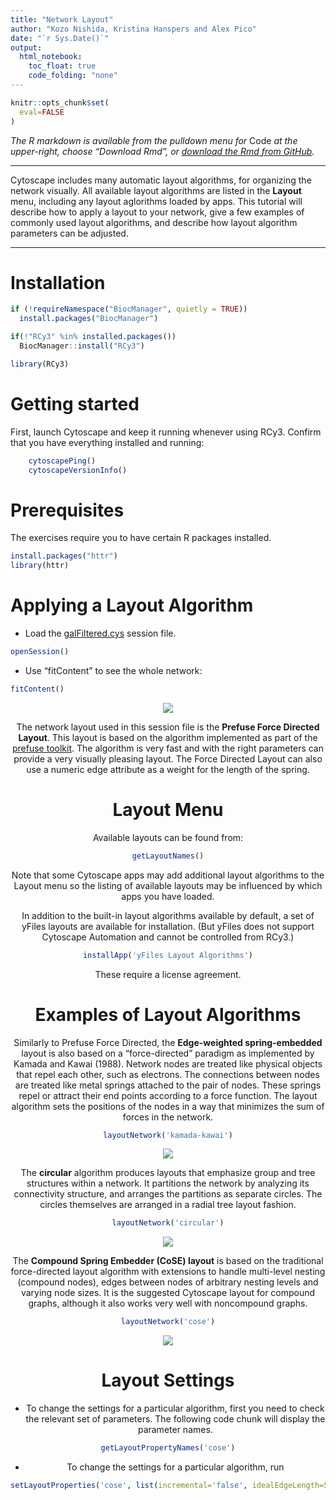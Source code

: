 ```yaml
---
title: "Network Layout"
author: "Kozo Nishida, Kristina Hanspers and Alex Pico"
date: "`r Sys.Date()`"
output:
  html_notebook:
    toc_float: true
    code_folding: "none"
---
```

```r
knitr::opts_chunk$set(
  eval=FALSE
)
```

*The R markdown is available from the pulldown menu for* Code *at the upper-right, choose "Download Rmd", or [download the Rmd from GitHub](https://raw.githubusercontent.com/cytoscape/cytoscape-automation/master/for-scripters/R/notebooks/network-layout.Rmd).*
<hr />

Cytoscape includes many automatic layout algorithms, for organizing the network visually. All available layout algorithms are listed in the **Layout** menu, including any layout aglorithms loaded by apps. This tutorial will describe how to apply a layout to your network, give a few examples of commonly used layout algorithms, and describe how layout algorithm parameters can be adjusted.

<hr />

# Installation
```r
if (!requireNamespace("BiocManager", quietly = TRUE))
  install.packages("BiocManager")

if(!"RCy3" %in% installed.packages())
  BiocManager::install("RCy3")

library(RCy3)
```

# Getting started
First, launch Cytoscape and keep it running whenever using RCy3. Confirm that you have everything installed and running:
```r
    cytoscapePing()
    cytoscapeVersionInfo()
```

# Prerequisites

The exercises require you to have certain R packages installed.

```r
install.packages("httr")
library(httr)
```

# Applying a Layout Algorithm

- Load the [galFiltered.cys](https://cytoscape.github.io/cytoscape-tutorials/protocols/data/galFiltered.sys) session file.

```r
openSession()
```

- Use "fitContent" to see the whole network:

```r
fitContent()
```
<center>
![](./data/img/prefuse.png)

The network layout used in this session file is the **Prefuse Force Directed Layout**. This layout is based on the algorithm implemented as part of the [prefuse toolkit](http://www.prefuse.org/).
The algorithm is very fast and with the right parameters can provide a very visually pleasing layout. The Force Directed Layout can also use a numeric edge attribute as a weight for the length of the spring.

# Layout Menu

Available layouts can be found from:

```r
getLayoutNames()
```

Note that some Cytoscape apps may add additional layout algorithms to the Layout menu so the listing of available layouts may be influenced by which apps you have loaded.

In addition to the built-in layout algorithms available by default, a set of yFiles layouts are available for installation.
(But yFiles does not support Cytoscape Automation and cannot be controlled from RCy3.)

```r
installApp('yFiles Layout Algorithms')
```

These require a license agreement.

# Examples of Layout Algorithms

Similarly to Prefuse Force Directed, the **Edge-weighted spring-embedded** layout is also based on a “force-directed” paradigm as implemented by Kamada and Kawai (1988).
Network nodes are treated like physical objects that repel each other, such as electrons. The connections between nodes are treated like metal springs attached to the pair of nodes. These springs repel or attract their end points according to a force function. The layout algorithm sets the positions of the nodes in a way that minimizes the sum of forces in the network.

```r
layoutNetwork('kamada-kawai')
```
<center>
![](./data/img/edgeweighted.png)

The **circular** algorithm produces layouts that emphasize group and tree structures within a network.
It partitions the network by analyzing its connectivity structure, and arranges the partitions as separate circles.
The circles themselves are arranged in a radial tree layout fashion.

```r
layoutNetwork('circular')
```

<center>
![](./data/img/circular.png)

The **Compound Spring Embedder (CoSE) layout** is based on the traditional force-directed layout algorithm with extensions to handle multi-level nesting (compound nodes), edges between nodes of arbitrary nesting levels and varying node sizes.
It is the suggested Cytoscape layout for compound graphs, although it also works very well with noncompound graphs.

```r
layoutNetwork('cose')
```
<center>
![](./data/img/cose.png)

# Layout Settings

- To change the settings for a particular algorithm, first you need to check the relevant set of parameters. The following code chunk will display the parameter names.

```r
getLayoutPropertyNames('cose')
```

- To change the settings for a particular algorithm, run

```r
setLayoutProperties('cose', list(incremental='false', idealEdgeLength=50, springStrength=50, repulsionStrength=50, gravityStrength=50, compoundGravityStrength=50, gravityRange=50, compoundGravityRange=50, smartEdgeLengthCalc='true', smartRepulsionRangeCalc='true'))
```